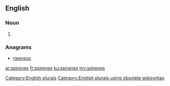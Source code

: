 ==English==

===Noun===
{{head|en}}

# {{plural of|spirene}}

===Anagrams===
* [[ripeness#English|ripeness]]

[[Category:English plurals]][[Category:English plurals using obsolete wikisyntax]]

[[ar:spirenes]]
[[fr:spirenes]]
[[ku:spirenes]]
[[my:spirenes]]